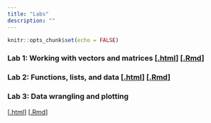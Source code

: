 ```yaml
---
title: "Labs"
description: ""
---
```


```r
knitr::opts_chunk$set(echo = FALSE)
```

### Lab 1: Working with vectors and matrices [[.html](files/labs/lab-01_matrices-and-vectors.html)] [[.Rmd](https://raw.githubusercontent.com/svteichman/STAT302-SPR2022/main/files/labs/lab-01_matrices-and-vectors.Rmd)]

### Lab 2: Functions, lists, and data [[.html](files/labs/lab-02_controlflow.html)] [[.Rmd](https://raw.githubusercontent.com/svteichman/STAT302-SPR2022/main/files/labs/lab-02_controlflow.Rmd)]


### Lab 3: Data wrangling and plotting
[[.html](files/labs/lab3-wrangling.html)] [[.Rmd](https://raw.githubusercontent.com/aboskovic21/STAT302-SUMMER2022/main/files/labs/lab3-wrangling.Rmd)]

<!-- ### Lab 4: Prediction and error [[.html](files/labs/lab-04_train-test-cv.html)] [[.Rmd](https://raw.githubusercontent.com/svteichman/STAT302-SPR2022/main/files/labs/lab-04_train-test-cv.Rmd)] -->
